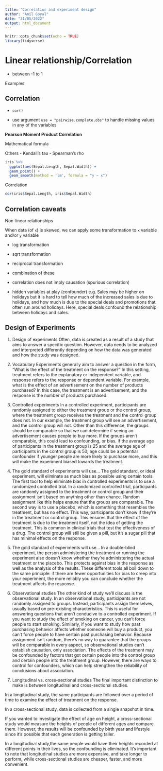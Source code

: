 ```yaml
---
title: "Correlation and experiment design"
author: "Anil Goyal"
date: "31/05/2022"
output: html_document
---
```


```r
knitr::opts_chunk$set(echo = TRUE)
library(tidyverse)
```

# Linear relationship/Correlation

- between -1 to 1

Examples

## Correlation

- `cor()`

- use argument `use = "pairwise.complete.obs"` to handle missing values in any of the variables

__Pearson Moment Product Correlation__

Mathematical formula

Others - Kendall's tau
- Spearman's rho


```r
iris %>% 
  ggplot(aes(Sepal.Length, Sepal.Width)) +
  geom_point() +
  geom_smooth(method = 'lm', formula = "y ~ x")
```

Correlation

```r
cor(iris$Sepal.Length, iris$Sepal.Width)
```

## Correlation caveats

Non-linear relationships

When data (of `x`) is skewed, we can apply some transformation to `x` variable and/or `y` variable

- log transformation
- sqrt transformation
- reciprocal transformation
- combination of these

- correlation does not imply causation (spurious correlation)
- hidden variables at play (confounder)
e.g. Sales may be higher on holidays but it is hard to tell how much of the increased sales is due to holidays, and how much is due to the special deals and promotions that often run around holidays. Here, special deals confound the relationship between holidays and sales.


## Design of Experiments

1. Design of experiments
Often, data is created as a result of a study that aims to answer a specific question. However, data needs to be analyzed and interpreted differently depending on how the data was generated and how the study was designed.

2. Vocabulary
Experiments generally aim to answer a question in the form, "What is the effect of the treatment on the response?" In this setting, treatment refers to the explanatory or independent variable, and response refers to the response or dependent variable. For example, what is the effect of an advertisement on the number of products purchased? In this case, the treatment is an advertisement, and the response is the number of products purchased.

3. Controlled experiments
In a controlled experiment, participants are randomly assigned to either the treatment group or the control group, where the treatment group receives the treatment and the control group does not. In our example, the treatment group will see an advertisement, and the control group will not. Other than this difference, the groups should be comparable so that we can determine if seeing an advertisement causes people to buy more. If the groups aren't comparable, this could lead to confounding, or bias. If the average age of participants in the treatment group is 25 and the average age of participants in the control group is 50, age could be a potential confounder if younger people are more likely to purchase more, and this will make the experiment biased towards the treatment.

4. The gold standard of experiments will use...
The gold standard, or ideal experiment, will eliminate as much bias as possible using certain tools. The first tool to help eliminate bias in controlled experiments is to use a randomized controlled trial. In a randomized controlled trial, participants are randomly assigned to the treatment or control group and their assignment isn't based on anything other than chance. Random assignment like this helps ensure that the groups are comparable. The second way is to use a placebo, which is something that resembles the treatment, but has no effect. This way, participants don't know if they're in the treatment or control group. This ensures that the effect of the treatment is due to the treatment itself, not the idea of getting the treatment. This is common in clinical trials that test the effectiveness of a drug. The control group will still be given a pill, but it's a sugar pill that has minimal effects on the response.

5. The gold standard of experiments will use...
In a double-blind experiment, the person administering the treatment or running the experiment also doesn't know whether they're administering the actual treatment or the placebo. This protects against bias in the response as well as the analysis of the results. These different tools all boil down to the same principle: if there are fewer opportunities for bias to creep into your experiment, the more reliably you can conclude whether the treatment affects the response.

6. Observational studies
The other kind of study we'll discuss is the observational study. In an observational study, participants are not randomly assigned to groups. Instead, participants assign themselves, usually based on pre-existing characteristics. This is useful for answering questions that aren't conducive to a controlled experiment. If you want to study the effect of smoking on cancer, you can't force people to start smoking. Similarly, if you want to study how past purchasing behavior affects whether someone will buy a product, you can't force people to have certain past purchasing behavior. Because assignment isn't random, there's no way to guarantee that the groups will be comparable in every aspect, so observational studies can't establish causation, only association. The effects of the treatment may be confounded by factors that got certain people into the control group and certain people into the treatment group. However, there are ways to control for confounders, which can help strengthen the reliability of conclusions about association.

7. Longitudinal vs. cross-sectional studies
The final important distinction to make is between longitudinal and cross-sectional studies. 

In a longitudinal study, the same participants are followed over a period of time to examine the effect of treatment on the response. 

In a cross-sectional study, data is collected from a single snapshot in time. 

If you wanted to investigate the effect of age on height, a cross-sectional study would measure the heights of people of different ages and compare them. However, the results will be confounded by birth year and lifestyle since it's possible that each generation is getting taller. 

In a longitudinal study,the same people would have their heights recorded at different points in their lives, so the confounding is eliminated. It's important to note that longitudinal studies are more expensive, and take longer to perform, while cross-sectional studies are cheaper, faster, and more convenient.



